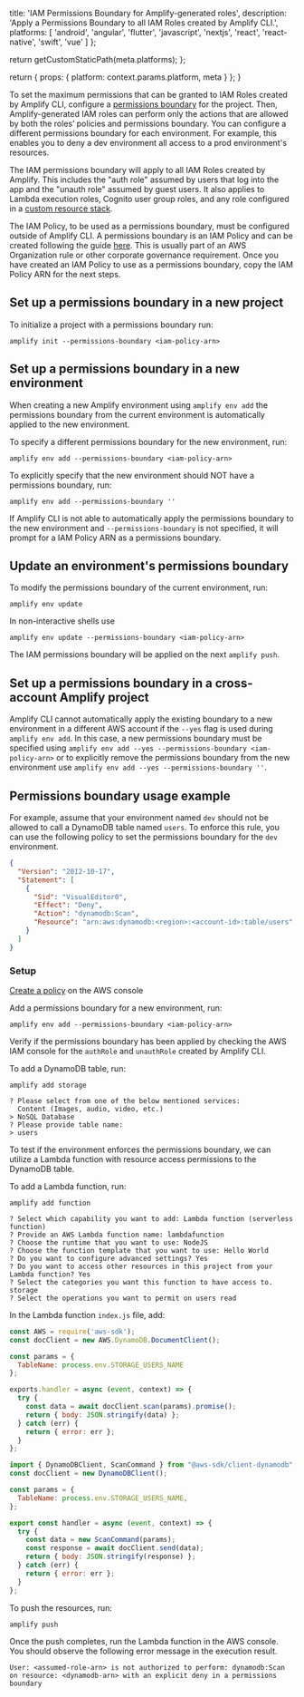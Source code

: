                   
  title: 'IAM Permissions Boundary for Amplify-generated roles',
  description: 'Apply a Permissions Boundary to all IAM Roles created by Amplify CLI.',
  platforms: [
    'android',
    'angular',
    'flutter',
    'javascript',
    'nextjs',
    'react',
    'react-native',
    'swift',
    'vue'
  ]
};

  return getCustomStaticPath(meta.platforms);
};

  return {
    props: {
      platform: context.params.platform,
      meta
    }
  };
}
          

To set the maximum permissions that can be granted to IAM Roles created by Amplify CLI, configure a [permissions boundary](https://docs.aws.amazon.com/IAM/latest/UserGuide/access_policies_boundaries.html) for the project. Then, Amplify-generated IAM roles can perform only the actions that are allowed by both the roles’ policies and permissions boundary. You can configure a different permissions boundary for each environment. For example, this enables you to deny a dev environment all access to a prod environment's resources.

The IAM permissions boundary will apply to all IAM Roles created by Amplify. This includes the "auth role" assumed by users that log into the app and the "unauth role" assumed by guest users. It also applies to Lambda execution roles, Cognito user group roles, and any role configured in a [custom resource stack](/gen1/[platform]/tools/cli/custom/cloudformation/).

The IAM Policy, to be used as a permissions boundary, must be configured outside of Amplify CLI. A permissions boundary is an IAM Policy and can be created following the guide [here](https://docs.aws.amazon.com/IAM/latest/UserGuide/access_policies_create-console.html). This is usually part of an AWS Organization rule or other corporate governance requirement. Once you have created an IAM Policy to use as a permissions boundary, copy the IAM Policy ARN for the next steps.

## Set up a permissions boundary in a new project

To initialize a project with a permissions boundary run:

```
amplify init --permissions-boundary <iam-policy-arn>
```

## Set up a permissions boundary in a new environment

When creating a new Amplify environment using `amplify env add` the permissions boundary from the current environment is automatically applied to the new environment.

To specify a different permissions boundary for the new environment, run:

```
amplify env add --permissions-boundary <iam-policy-arn>
```

To explicitly specify that the new environment should NOT have a permissions boundary, run:

```
amplify env add --permissions-boundary ''
```

If Amplify CLI is not able to automatically apply the permissions boundary to the new environment and `--permissions-boundary` is not specified, it will prompt for a IAM Policy ARN as a permissions boundary.

## Update an environment's permissions boundary

To modify the permissions boundary of the current environment, run:

```
amplify env update
```

In non-interactive shells use

```
amplify env update --permissions-boundary <iam-policy-arn>
```

The IAM permissions boundary will be applied on the next `amplify push`.

## Set up a permissions boundary in a cross-account Amplify project

Amplify CLI cannot automatically apply the existing boundary to a new environment in a different AWS account if the `--yes` flag is used during `amplify env add`. In this case, a new permissions boundary must be specified using `amplify env add --yes --permissions-boundary <iam-policy-arn>` or to explicitly remove the permissions boundary from the new environment use `amplify env add --yes --permissions-boundary ''`.

## Permissions boundary usage example

For example, assume that your environment named `dev` should not be allowed to call a DynamoDB table named `users`. To enforce this rule, you can use the following policy to set the permissions boundary for the `dev` environment.

```json
{
  "Version": "2012-10-17",
  "Statement": [
    {
      "Sid": "VisualEditor0",
      "Effect": "Deny",
      "Action": "dynamodb:Scan",
      "Resource": "arn:aws:dynamodb:<region>:<account-id>:table/users"
    }
  ]
}
```

### Setup

[Create a policy](https://docs.aws.amazon.com/IAM/latest/UserGuide/tutorial_managed-policies.html) on the AWS console

Add a permissions boundary for a new environment, run:

```
amplify env add --permissions-boundary <iam-policy-arn>
```

Verify if the permissions boundary has been applied by checking the AWS IAM console for the `authRole` and `unauthRole` created by Amplify CLI.

To add a DynamoDB table, run:

```
amplify add storage
```

```
? Please select from one of the below mentioned services:
  Content (Images, audio, video, etc.)
> NoSQL Database
? Please provide table name:
> users
```

To test if the environment enforces the permissions boundary, we can utilize a Lambda function with resource access permissions to the DynamoDB table.

To add a Lambda function, run:

```
amplify add function
```

```
? Select which capability you want to add: Lambda function (serverless function)
? Provide an AWS Lambda function name: lambdafunction
? Choose the runtime that you want to use: NodeJS
? Choose the function template that you want to use: Hello World
? Do you want to configure advanced settings? Yes
? Do you want to access other resources in this project from your Lambda function? Yes
? Select the categories you want this function to have access to. storage
? Select the operations you want to permit on users read
```

In the Lambda function `index.js` file, add:

<BlockSwitcher>

<Block name="AWS SDK V2">

```js
const AWS = require('aws-sdk');
const docClient = new AWS.DynamoDB.DocumentClient();

const params = {
  TableName: process.env.STORAGE_USERS_NAME
};

exports.handler = async (event, context) => {
  try {
    const data = await docClient.scan(params).promise();
    return { body: JSON.stringify(data) };
  } catch (err) {
    return { error: err };
  }
};
```
</Block>

<Block name="AWS SDK V3">

```js
import { DynamoDBClient, ScanCommand } from "@aws-sdk/client-dynamodb";
const docClient = new DynamoDBClient();

const params = {
  TableName: process.env.STORAGE_USERS_NAME,
};

export const handler = async (event, context) => {
  try {
    const data = new ScanCommand(params);
    const response = await docClient.send(data);
    return { body: JSON.stringify(response) };
  } catch (err) {
    return { error: err };
  }
};
```

</Block>

</BlockSwitcher>

To push the resources, run:

```
amplify push
```

Once the push completes, run the Lambda function in the AWS console. You should observe the following error message in the execution result.

```
User: <assumed-role-arn> is not authorized to perform: dynamodb:Scan on resource: <dynamodb-arn> with an explicit deny in a permissions boundary
```
